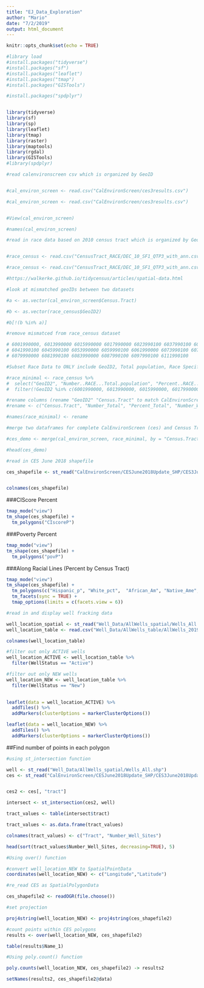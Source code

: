 ```yaml
---
title: "EJ_Data_Exploration"
author: "Mario"
date: "7/2/2019"
output: html_document
---
```


```r
knitr::opts_chunk$set(echo = TRUE)
```


```r

#library load
#install.packages("tidyverse")
#install.packages("sf")
#install.packages("leaflet")
#install.packages("tmap")
#install.packages("GISTools")

#install.packages("spdplyr")


library(tidyverse)
library(sf)
library(sp)
library(leaflet)
library(tmap)
library(raster)
library(maptools)
library(rgdal)
library(GISTools)
#library(spdplyr)


```


```r


#read calenvironscreen csv which is organized by GeoID


#cal_environ_screen <- read.csv("CalEnvironScreen/ces3results.csv")

#cal_environ_screen <- read.csv("CalEnvironScreen/ces3results.csv")


#View(cal_environ_screen)

#names(cal_environ_screen)

#read in race data based on 2010 census tract which is organized by Geocode (geoID2)


#race_census <- read.csv("CensusTract_RACE/DEC_10_SF1_QTP3_with_ann.csv")

#race_census <- read.csv("CensusTract_RACE/DEC_10_SF1_QTP3_with_ann.csv")

#https://walkerke.github.io/tidycensus/articles/spatial-data.html

#look at mismatched geoIDs between two datasets

#a <- as.vector(cal_environ_screen$Census.Tract)

#b <- as.vector(race_census$GeoID2)

#b[!(b %in% a)]

#remove mismatced from race_census dataset

# 6001990000, 6013990000 6015990000 6017990000 6023990100 6037990100 6037990200 6037990300
# 6041990100 6045990100 6053990000 6059990100 6061990000 6073990100 6075980401 6075990100
# 6079990000 6081990100 6083990000 6087990100 6097990100 6111990100

```




```r

#Subset Race Data to ONLY include GeoID2, Total population, Race Specific Raw and Percent 

#race_minimal <- race_census %>% 
#  select("GeoID2", "Number..RACE...Total.population", "Percent..RACE...Total.population", "Number..RACE...Total.population...One.race...White",	"Percent..RACE...Total.population...One.race...White",	"Number..RACE...Total.population...One.race...Black.or.African.American",	"Percent..RACE...Total.population...One.race...Black.or.African.American",	"Number..RACE...Total.population...One.race...American.Indian.and.Alaska.Native","Percent..RACE...Total.population...One.race...American.Indian.and.Alaska.Native","Number..RACE...Total.population...One.race...Asian",	"Percent..RACE...Total.population...One.race...Asian","Number..RACE...Total.population...One.race...Native.Hawaiian.and.Other.Pacific.Islander",	"Percent..RACE...Total.population...One.race...Native.Hawaiian.and.Other.Pacific.Islander", "Number..HISPANIC.OR.LATINO...Total.population...Hispanic.or.Latino..of.any.race.", "Percent..HISPANIC.OR.LATINO...Total.population...Hispanic.or.Latino..of.any.race.") %>% 
#  filter(!GeoID2 %in% c(6001990000, 6013990000, 6015990000, 6017990000, 6023990100, 6037990100, 6037990200, 6037990300, 6041990100, 6045990100, 6053990000, 6059990100, 6061990000, 6073990100, 6075980401, 6075990100, 6079990000, 6081990100, 6083990000, 6087990100, 6097990100, 6111990100))

#rename columns (rename "GeoID2" "Census.Tract" to match CalEnvironScreen)
#rename <- c("Census.Tract", "Number_Total", "Percent_Total", "Number_White", "Percent_White", "Number_Black", "Percent_Black", "Number_AmericanIndian_AlaskaNative", "Percent_AmericanIndian_AlaksaNative", "Number_Asian", "Percent_Asian", "Number_Hawaiian_PacificIslander", "Percent_Hawaiian_PacificIslander", "Number_Hispanic_Latinx", "Percent_Hispanic_Latinx")

#names(race_minimal) <- rename

#merge two dataframes for complete CalEnvironScreen (ces) and Census Tract Demograohics (demo)

#ces_demo <- merge(cal_environ_screen, race_minimal, by = "Census.Tract")

#head(ces_demo)

```




```r

#read in CES June 2018 shapefile

ces_shapefile <- st_read("CalEnvironScreen/CESJune2018Update_SHP/CES3June2018Update.shp")


colnames(ces_shapefile)


```

###CIScore Percent

```r


tmap_mode("view")
tm_shape(ces_shapefile) +
  tm_polygons("CIscoreP") 

```

###Poverty Percent

```r


tmap_mode("view")
tm_shape(ces_shapefile) +
  tm_polygons("povP")

```


###Along Racial Lines (Percent by Census Tract)

```r

tmap_mode("view")
tm_shape(ces_shapefile) +
  tm_polygons(c("Hispanic_p", "White_pct",  "African_Am", "Native_Ame", "Asian_Amer", "Other_pct")) +
  tm_facets(sync = TRUE) +
  tmap_options(limits = c(facets.view = 6))

```




```r

#read in and display well fracking data 

well_location_spatial <- st_read("Well_Data/AllWells_spatial/Wells_All.shp")
well_location_table <- read.csv("Well_Data/AllWells_table/AllWells_20190724.csv")

colnames(well_location_table)

#filter out only ACTIVE wells
well_location_ACTIVE <- well_location_table %>% 
  filter(WellStatus == "Active") 

#filter out only NEW wells
well_location_NEW <- well_location_table %>% 
  filter(WellStatus == "New") 
             

```

```r

leaflet(data = well_location_ACTIVE) %>% 
  addTiles() %>% 
  addMarkers(clusterOptions = markerClusterOptions())

```


```r


leaflet(data = well_location_NEW) %>% 
  addTiles() %>% 
  addMarkers(clusterOptions = markerClusterOptions())


```

##Find number of points in each polygon 

```r

#using st_intersection function 

well <- st_read("Well_Data/AllWells_spatial/Wells_All.shp")
ces <- st_read("CalEnvironScreen/CESJune2018Update_SHP/CES3June2018Update.shp")


ces2 <- ces[, "tract"]  

intersect <- st_intersection(ces2, well)

tract_values <- table(intersect$tract)

tract_values <- as.data.frame(tract_values)

colnames(tract_values) <- c("Tract", "Number_Well_Sites")

head(sort(tract_values$Number_Well_Sites, decreasing=TRUE), 5)

```



```r

#Using over() function 

#convert well_location_NEW to SpatialPointData
coordinates(well_location_NEW) <- c("Longitude","Latitude")

#re_read CES as SpatialPolygonData

ces_shapefile2 <- readOGR(file.choose())

#set projection 

proj4string(well_location_NEW) <- proj4string(ces_shapefile2)

#count points within CES polygons
results <- over(well_location_NEW, ces_shapefile2)

table(results$Name_1)


```


```r

#Using poly.count() function

poly.counts(well_location_NEW, ces_shapefile2) -> results2

setNames(results2, ces_shapefile2@data)



```

